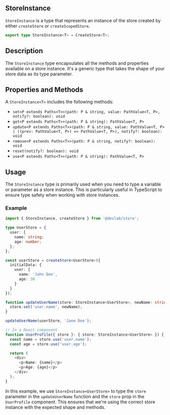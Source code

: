 ## StoreInstance

`StoreInstance` is a type that represents an instance of the store created by either `createStore` or `createScopedStore`.

```typescript
export type StoreInstance<T> = CreateStore<T>;
```

## Description

The `StoreInstance` type encapsulates all the methods and properties available on a store instance. It's a generic type that takes the shape of your store data as its type parameter.

## Properties and Methods

A `StoreInstance<T>` includes the following methods:

- `set<P extends Paths<T>>(path: P & string, value: PathValue<T, P>, notify?: boolean): void`
- `get<P extends Paths<T>>(path: P & string): PathValue<T, P>`
- `update<P extends Paths<T>>(path: P & string, value: PathValue<T, P> | ((prev: PathValue<T, P>) => PathValue<T, P>), notify?: boolean): void`
- `remove<P extends Paths<T>>(path: P & string, notify?: boolean): void`
- `reset(notify?: boolean): void`
- `use<P extends Paths<T>>(path: P & string): PathValue<T, P>`

## Usage

The `StoreInstance` type is primarily used when you need to type a variable or parameter as a store instance. This is particularly useful in TypeScript to ensure type safety when working with store instances.

### Example

```typescript
import { StoreInstance, createStore } from '@devlab/store';

type UserStore = {
  user: {
    name: string;
    age: number;
  };
};

const userStore = createStore<UserStore>({
  initialData: {
    user: {
      name: 'John Doe',
      age: 30
    }
  }
});

function updateUserName(store: StoreInstance<UserStore>, newName: string) {
  store.set('user.name', newName);
}

updateUserName(userStore, 'Jane Doe');

// In a React component
function UserProfile({ store }: { store: StoreInstance<UserStore> }) {
  const name = store.use('user.name');
  const age = store.use('user.age');

  return (
    <div>
      <p>Name: {name}</p>
      <p>Age: {age}</p>
    </div>
  );
}
```

In this example, we use `StoreInstance<UserStore>` to type the `store` parameter in the `updateUserName` function and the `store` prop in the `UserProfile` component. This ensures that we're using the correct store instance with the expected shape and methods.
